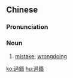 {{also|过错}}
==Chinese==
{{zh-forms|s=过错}}

===Pronunciation===
{{zh-pron
|m=guòcuò
|c=gwo3 co3
|h=pfs=ko-chho
|mn=kòe-chhò/kè-chhò
|cat=n
}}

===Noun===
{{zh-noun}}

# [[mistake]]; [[wrongdoing]]

[[ko:過錯]]
[[hu:過錯]]